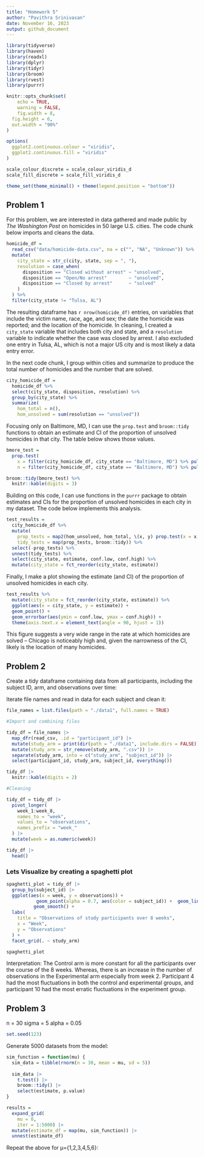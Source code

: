 ```yaml
---
title: "Homework 5"
author: "Pavithra Srinivasan"
date: November 16, 2023
output: github_document
---
```



```r
library(tidyverse)
library(haven)
library(readxl)
library(dplyr)
library(tidyr)
library(broom)
library(rvest)
library(purrr)

knitr::opts_chunk$set(
	echo = TRUE,
	warning = FALSE,
	fig.width = 8, 
  fig.height = 6,
  out.width = "90%"
)

options(
  ggplot2.continuous.colour = "viridis",
  ggplot2.continuous.fill = "viridis"
)

scale_colour_discrete = scale_colour_viridis_d
scale_fill_discrete = scale_fill_viridis_d

theme_set(theme_minimal() + theme(legend.position = "bottom"))
```


## Problem 1

For this problem, we are interested in data gathered and made public by _The Washington Post_ on homicides in 50 large U.S. cities. The code chunk below imports and cleans the data.

```r
homicide_df = 
  read_csv("data/homicide-data.csv", na = c("", "NA", "Unknown")) %>%
  mutate(
    city_state = str_c(city, state, sep = ", "),
    resolution = case_when(
      disposition == "Closed without arrest" ~ "unsolved",
      disposition == "Open/No arrest"        ~ "unsolved",
      disposition == "Closed by arrest"      ~ "solved"
    )
  ) %>% 
  filter(city_state != "Tulsa, AL") 
```

The resulting dataframe has `r nrow(homicide_df)` entries, on variables that include the victim name, race, age, and sex; the date the homicide was reported; and the location of the homicide. In cleaning, I created a `city_state` variable that includes both city and state, and a `resolution` variable to indicate whether the case was closed by arrest. I also excluded one entry in Tulsa, AL, which is not a major US city and is most likely a data entry error. 

In the next code chunk, I group within cities and summarize to produce the total number of homicides and the number that are solved. 

```r
city_homicide_df = 
  homicide_df %>% 
  select(city_state, disposition, resolution) %>% 
  group_by(city_state) %>% 
  summarize(
    hom_total = n(),
    hom_unsolved = sum(resolution == "unsolved"))
```

Focusing only on Baltimore, MD, I can use the `prop.test` and `broom::tidy` functions to obtain an estimate and CI of the proportion of unsolved homicides in that city. The table below shows those values.

```r
bmore_test = 
  prop.test(
    x = filter(city_homicide_df, city_state == "Baltimore, MD") %>% pull(hom_unsolved),
    n = filter(city_homicide_df, city_state == "Baltimore, MD") %>% pull(hom_total)) 

broom::tidy(bmore_test) %>% 
  knitr::kable(digits = 3)
```

Building on this code, I can use functions in the `purrr` package to obtain estimates and CIs for the proportion of unsolved homicides in each city in my dataset. The code below implements this analysis. 

```r
test_results = 
  city_homicide_df %>% 
  mutate(
    prop_tests = map2(hom_unsolved, hom_total, \(x, y) prop.test(x = x, n = y)),
    tidy_tests = map(prop_tests, broom::tidy)) %>% 
  select(-prop_tests) %>% 
  unnest(tidy_tests) %>% 
  select(city_state, estimate, conf.low, conf.high) %>% 
  mutate(city_state = fct_reorder(city_state, estimate))
```

Finally, I make a plot showing the estimate (and CI) of the proportion of unsolved homicides in each city.

```r
test_results %>% 
  mutate(city_state = fct_reorder(city_state, estimate)) %>% 
  ggplot(aes(x = city_state, y = estimate)) + 
  geom_point() + 
  geom_errorbar(aes(ymin = conf.low, ymax = conf.high)) + 
  theme(axis.text.x = element_text(angle = 90, hjust = 1))
```

This figure suggests a very wide range in the rate at which homicides are solved -- Chicago is noticeably high and, given the narrowness of the CI, likely is the location of many homicides.


## Problem 2

Create a tidy dataframe containing data from all participants, including the subject ID, arm, and observations over time: 

Iterate file names and read in data for each subject and clean it:
```r

file_names = list.files(path = "./data1", full.names = TRUE)

#Import and combining files

tidy_df = file_names |> 
  map_dfr(read_csv, .id = "participant_id") |> 
  mutate(study_arm = print(dir(path = "./data1", include.dirs = FALSE))) |> 
  mutate(study_arm = str_remove(study_arm, ".csv")) |> 
  separate(study_arm, into = c("study_arm", "subject_id")) |> 
  select(participant_id, study_arm, subject_id, everything())

tidy_df |> 
  knitr::kable(digits = 2)

#Cleaning

tidy_df = tidy_df |> 
  pivot_longer(
    week_1:week_8,
    names_to = "week",
    values_to = "observations",
    names_prefix = "week_"
  ) |> 
  mutate(week = as.numeric(week))

tidy_df |> 
  head()

```

### Lets Visualize by creating a spaghetti plot

```r

spaghetti_plot = tidy_df |>
  group_by(subject_id) |> 
  ggplot(aes(x = week, y = observations)) + 
           geom_point(alpha = 0.7, aes(color = subject_id)) +  geom_line(alpha = 0.7, aes(color = subject_id)) +
          geom_smooth() +
  labs(
    title = "Observations of study participants over 8 weeks",
    x = "Week",
    y = "Observations"
  ) +
  facet_grid(. ~ study_arm)

spaghetti_plot
```

Interpretation: The Control arm is more constant for all the participants over the course of the 8 weeks. Whereas, there is an increase in the number of observations in the Experimental arm especially from week 2. Participant 4 had the most fluctuations in both the control and experimental groups, and participant 10 had the most erratic fluctuations in the experiment group. 

## Problem 3
n = 30
sigma = 5
alpha = 0.05

```r
set.seed(123)
```

Generate 5000 datasets from the model:

```r
sim_function = function(mu) {
  sim_data = tibble(rnorm(n = 30, mean = mu, sd = 5))
  
  sim_data |> 
    t.test() |> 
    broom::tidy() |> 
    select(estimate, p.value)
}

results = 
  expand_grid(
    mu = 0,
    iter = 1:5000) |> 
  mutate(estimate_df = map(mu, sim_function)) |> 
  unnest(estimate_df)
```

Repeat the above for μ={1,2,3,4,5,6}:






